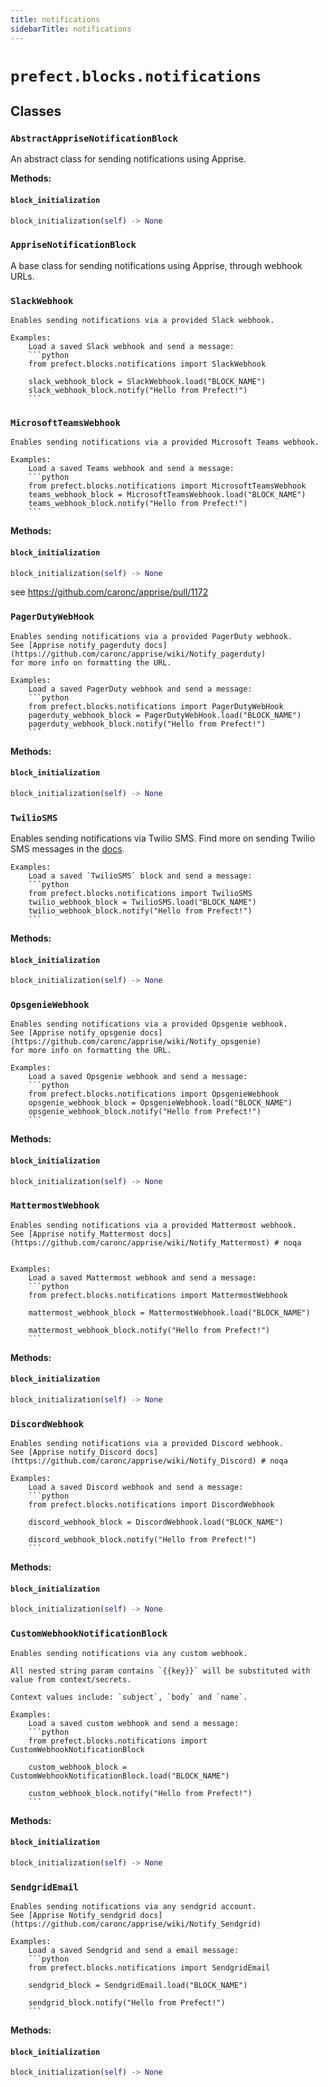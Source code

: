 ```yaml
---
title: notifications
sidebarTitle: notifications
---
```


# `prefect.blocks.notifications`

## Classes

### `AbstractAppriseNotificationBlock`


An abstract class for sending notifications using Apprise.


**Methods:**

#### `block_initialization`

```python
block_initialization(self) -> None
```

### `AppriseNotificationBlock`


A base class for sending notifications using Apprise, through webhook URLs.


### `SlackWebhook`



    Enables sending notifications via a provided Slack webhook.

    Examples:
        Load a saved Slack webhook and send a message:
        ```python
        from prefect.blocks.notifications import SlackWebhook

        slack_webhook_block = SlackWebhook.load("BLOCK_NAME")
        slack_webhook_block.notify("Hello from Prefect!")
        ```
    

### `MicrosoftTeamsWebhook`



    Enables sending notifications via a provided Microsoft Teams webhook.

    Examples:
        Load a saved Teams webhook and send a message:
        ```python
        from prefect.blocks.notifications import MicrosoftTeamsWebhook
        teams_webhook_block = MicrosoftTeamsWebhook.load("BLOCK_NAME")
        teams_webhook_block.notify("Hello from Prefect!")
        ```
    

**Methods:**

#### `block_initialization`

```python
block_initialization(self) -> None
```

see https://github.com/caronc/apprise/pull/1172


### `PagerDutyWebHook`



    Enables sending notifications via a provided PagerDuty webhook.
    See [Apprise notify_pagerduty docs](https://github.com/caronc/apprise/wiki/Notify_pagerduty)
    for more info on formatting the URL.

    Examples:
        Load a saved PagerDuty webhook and send a message:
        ```python
        from prefect.blocks.notifications import PagerDutyWebHook
        pagerduty_webhook_block = PagerDutyWebHook.load("BLOCK_NAME")
        pagerduty_webhook_block.notify("Hello from Prefect!")
        ```
    

**Methods:**

#### `block_initialization`

```python
block_initialization(self) -> None
```

### `TwilioSMS`


Enables sending notifications via Twilio SMS.
    Find more on sending Twilio SMS messages in the [docs](https://www.twilio.com/docs/sms).

    Examples:
        Load a saved `TwilioSMS` block and send a message:
        ```python
        from prefect.blocks.notifications import TwilioSMS
        twilio_webhook_block = TwilioSMS.load("BLOCK_NAME")
        twilio_webhook_block.notify("Hello from Prefect!")
        ```
    

**Methods:**

#### `block_initialization`

```python
block_initialization(self) -> None
```

### `OpsgenieWebhook`



    Enables sending notifications via a provided Opsgenie webhook.
    See [Apprise notify_opsgenie docs](https://github.com/caronc/apprise/wiki/Notify_opsgenie)
    for more info on formatting the URL.

    Examples:
        Load a saved Opsgenie webhook and send a message:
        ```python
        from prefect.blocks.notifications import OpsgenieWebhook
        opsgenie_webhook_block = OpsgenieWebhook.load("BLOCK_NAME")
        opsgenie_webhook_block.notify("Hello from Prefect!")
        ```
    

**Methods:**

#### `block_initialization`

```python
block_initialization(self) -> None
```

### `MattermostWebhook`



    Enables sending notifications via a provided Mattermost webhook.
    See [Apprise notify_Mattermost docs](https://github.com/caronc/apprise/wiki/Notify_Mattermost) # noqa


    Examples:
        Load a saved Mattermost webhook and send a message:
        ```python
        from prefect.blocks.notifications import MattermostWebhook

        mattermost_webhook_block = MattermostWebhook.load("BLOCK_NAME")

        mattermost_webhook_block.notify("Hello from Prefect!")
        ```
    

**Methods:**

#### `block_initialization`

```python
block_initialization(self) -> None
```

### `DiscordWebhook`



    Enables sending notifications via a provided Discord webhook.
    See [Apprise notify_Discord docs](https://github.com/caronc/apprise/wiki/Notify_Discord) # noqa

    Examples:
        Load a saved Discord webhook and send a message:
        ```python
        from prefect.blocks.notifications import DiscordWebhook

        discord_webhook_block = DiscordWebhook.load("BLOCK_NAME")

        discord_webhook_block.notify("Hello from Prefect!")
        ```
    

**Methods:**

#### `block_initialization`

```python
block_initialization(self) -> None
```

### `CustomWebhookNotificationBlock`



    Enables sending notifications via any custom webhook.

    All nested string param contains `{{key}}` will be substituted with value from context/secrets.

    Context values include: `subject`, `body` and `name`.

    Examples:
        Load a saved custom webhook and send a message:
        ```python
        from prefect.blocks.notifications import CustomWebhookNotificationBlock

        custom_webhook_block = CustomWebhookNotificationBlock.load("BLOCK_NAME")

        custom_webhook_block.notify("Hello from Prefect!")
        ```
    

**Methods:**

#### `block_initialization`

```python
block_initialization(self) -> None
```

### `SendgridEmail`



    Enables sending notifications via any sendgrid account.
    See [Apprise Notify_sendgrid docs](https://github.com/caronc/apprise/wiki/Notify_Sendgrid)

    Examples:
        Load a saved Sendgrid and send a email message:
        ```python
        from prefect.blocks.notifications import SendgridEmail

        sendgrid_block = SendgridEmail.load("BLOCK_NAME")

        sendgrid_block.notify("Hello from Prefect!")
        ```
    

**Methods:**

#### `block_initialization`

```python
block_initialization(self) -> None
```
